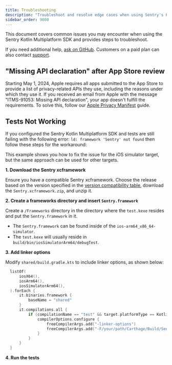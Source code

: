 ```yaml
---
title: Troubleshooting
description: "Troubleshoot and resolve edge cases when using Sentry's Kotlin Multiplatform SDK."
sidebar_order: 9000
---
```


This document covers common issues you may encounter when using the Sentry Kotlin Multiplatform SDK and provides steps to troubleshoot.

If you need additional help, [ask on GitHub](https://github.com/getsentry/sentry-kotlin-multiplatform/issues/new/choose). Customers on a paid plan can also contact [support](https://help.sentry.io/).

## "Missing API declaration" after App Store review

Starting May 1, 2024, Apple requires all apps submitted to the App Store to provide a list of privacy-related APIs they use, including the reasons under which they use it. If you received an email from Apple with the message "ITMS-91053: Missing API declaration", your app doesn't fulfill the requirements. To solve this, follow our [Apple Privacy Manifest](/platforms/kotlin-multiplatform/data-management/apple-privacy-manifest) guide.

## Tests Not Working

If you configured the Sentry Kotlin Multiplatform SDK and tests are still failing with the following error: `ld: framework 'Sentry' not found` then follow these steps for the workaround:

<Note>
This example shows you how to fix the issue for the iOS simulator target, but the same approach can be used for other targets.
</Note>

**1. Download the Sentry xcframework**

Ensure you have a compatible Sentry xcframework. Choose the release based on the version specified in the [version compatibility table](/platforms/kotlin-multiplatform/#cocoa-sdk-version-compatibility-table), download the `Sentry.xcframework.zip`, and unzip it.

**2. Create a frameworks directory and insert `Sentry.framework`**

Create a `/Frameworks` directory in the directory where the `test.kexe` resides and put the `Sentry.framework` in it. 
- The `Sentry.framework` can be found inside of the `ios-arm64_x86_64-simulator`.
- The `test.kexe` will usually reside in `build/bin/iosSimulatorArm64/debugTest`.

**3. Add linker options**

Modify `shared/build.gradle.kts` to include linker options, as shown below:

```kotlin {filename:shared/build.gradle.kts}
  listOf(
      iosX64(),
      iosArm64(),
      iosSimulatorArm64(),
  ).forEach {
      it.binaries.framework {
          baseName = "shared"
      }
      it.compilations.all {
          if (compilationName == "test" && target.platformType == KotlinPlatformType.native) {
              compilerOptions.configure {
                  freeCompilerArgs.add("-linker-options")
                  freeCompilerArgs.add("-F/your/path/Carthage/Build/Sentry.xcframework/ios-arm64_x86_64-simulator/")
              }
          }
      }
  }
```

**4. Run the tests**
